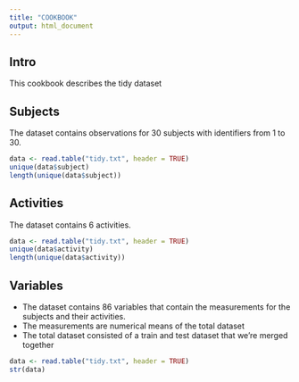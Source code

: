 ```yaml
---
title: "COOKBOOK"
output: html_document
---
```


## Intro
This cookbook describes the tidy dataset

## Subjects
The dataset contains observations for 30 subjects with identifiers from 1 to 30. 

```r
data <- read.table("tidy.txt", header = TRUE) 
unique(data$subject)
length(unique(data$subject))
```

## Activities
The dataset contains 6 activities.

```r
data <- read.table("tidy.txt", header = TRUE) 
unique(data$activity)
length(unique(data$activity))
```

## Variables
* The dataset contains 86 variables that contain the measurements for the subjects and their activities. 
* The measurements are numerical means of the total dataset
* The total dataset consisted of a train and test dataset that we're merged together

```r
data <- read.table("tidy.txt", header = TRUE) 
str(data)
```

